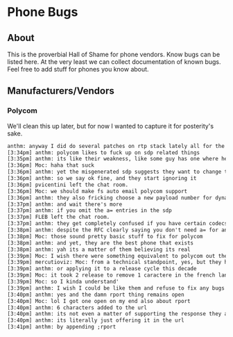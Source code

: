 
# Phone Bugs 

 

## About

This is the proverbial Hall of Shame for phone vendors. Know bugs can be listed here. At the very least we can collect documentation of known bugs. Feel free to add stuff for phones you know about.

## Manufacturers/Vendors

### Polycom

We'll clean this up later, but for now I wanted to capture it for posterity's sake.

```xml
anthm: anyway I did do several patches on rtp stack lately all for the better but that duration bug is the one thing that really stands out if you like vintage release
[3:34pm] anthm: polycom likes to fuck up on sdp related things
[3:35pm] anthm: its like their weakness, like some guy has one where he puts the call on hold and resumes and the same sdp code from outgoing invite executes and it offers all the codecs again which FS properly will deal with, but alas they are full of shit and really expect the codec to stay the same
[3:36pm] Moc: haha that suck
[3:36pm] anthm: yet the misgenerated sdp suggests they want to change the codec to a new one
[3:36pm] anthm: so we say ok fine, and they start ignoring it
[3:36pm] pvicentini left the chat room.
[3:36pm] Moc: we should make fs auto email polycom support 
[3:36pm] anthm: they also fricking choose a new payload number for dynamic codecs other than the one offered (or they have it hard coded)
[3:37pm] anthm: and wait there's more
[3:37pm] anthm: if you omit the a= entries in the sdp
[3:37pm] FLEB left the chat room.
[3:37pm] anthm: they get completely confused if you have certain codecs chosen
[3:38pm] anthm: despite the RFC clearly saying you don't need a= for anything that is in the standard space
[3:38pm] Moc: those sound pretty basic stuff to fix for polycom
[3:38pm] anthm: and yet, they are the best phone that exists
[3:38pm] anthm: yah its a matter of them believing its real
[3:39pm] Moc: I wish there were something equivalent to polycom out there
[3:39pm] mercutioviz: Moc: from a technical standpoint, yes, but they have a bureaucracy that would make US Congress jealous
[3:39pm] anthm: or applying it to a release cycle this decade
[3:39pm] Moc: it took 2 release to remove 1 caractere in the french language pack xml 
[3:39pm] Moc: so I kinda understand'
[3:39pm] anthm: I wish I could be like them and refuse to fix any bugs unless someone agreed to pay me piles of money
[3:40pm] anthm: yes and the damn rport thing remains open
[3:40pm] Moc: lol I got one open on my end also about rport
[3:40pm] anthm: 6 characters added to the url
[3:40pm] anthm: its not even a matter of supporting the response they already do
[3:40pm] anthm: its literally just offering it in the url
[3:41pm] anthm: by appending ;rport
```


